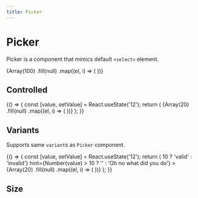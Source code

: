 ```yaml
---
title: Picker
---
```



# Picker

Picker is a component that mimics default `<select>` element.

<Playground>
  <Box css={{ p: '$8', bc: '$surface' }}>
    <Flex gap="md" css={{ width: '$40' }} cross="stretch">
      <Picker label="Item index" placeholder="1 number">
        {Array(100)
          .fill(null)
          .map((el, i) => (
            <Picker.Item key={i} value={`${i + 1}`} label={`Item ${i + 1}`} />
          ))}
      </Picker>
    </Flex>
  </Box>
</Playground>

## Controlled

<Playground>
  {() => {
    const [value, setValue] = React.useState('12');
    return (
      <Box css={{ p: '$8', bc: '$surface' }}>
        <Flex gap="md" css={{ width: '$40' }}>
          <Picker label="Item index" value={value} onChange={setValue}>
            {Array(20)
              .fill(null)
              .map((el, i) => (
                <Picker.Item key={i} value={`${i + 1}`} label={`Item ${i + 1}`} />
              ))}
          </Picker>
        </Flex>
      </Box>
    );
  }}
</Playground>

## Variants

Supports same `variant`s as `Picker` component.

<Playground>
  {() => {
    const [value, setValue] = React.useState('12');
    return (
      <Box css={{ p: '$8', bc: '$surface' }}>
        <Flex gap="md" css={{ width: '$40' }} cross="stretch">
          <Picker
            label="Item index"
            variant="underlined"
            placeholder="1 number"
            value={value}
            onChange={setValue}
            validity={Number(value) > 10 ? 'valid' : 'invalid'}
            hint={Number(value) > 10 ? '' : 'Oh no what did you do'}
          >
            {Array(20)
              .fill(null)
              .map((el, i) => (
                <Picker.Item key={i} value={`${i + 1}`} label={`Item ${i + 1}`} />
              ))}
          </Picker>
        </Flex>
      </Box>
    );
  }}
</Playground>

## Size

<Playground>
  <Flex gap="lg" css={{ p: '$6', bc: '$surface' }}>
    <Flex flow="column" gap="md">
      <Picker size="sm" label="Boxed" hint="Default variant" placeholder="Small size">
        <Picker.Item label="Only option" />
      </Picker>
      <Picker size="sm" variant="underlined" hint="Pretty variant" label="Underlined" placeholder="Small size">
        <Picker.Item label="Only option" />
      </Picker>
      <Picker size="sm" variant="transparent" hint="Not using labels" placeholder="Small size">
        <Picker.Item label="Only option" />
      </Picker>
    </Flex>
    <Flex flow="column" gap="md">
      <Picker size="md" label="Boxed" hint="Default variant" placeholder="Default size">
        <Picker.Item label="Only option" />
      </Picker>
      <Picker size="md" variant="underlined" hint="Pretty variant" label="Underlined" placeholder="Default size">
        <Picker.Item label="Only option" />
      </Picker>
      <Picker size="md" variant="transparent" hint="Not using labels" placeholder="Default size">
        <Picker.Item label="Only option" />
      </Picker>
    </Flex>
    <Flex flow="column" gap="md">
      <Picker size="lg" label="Boxed" hint="Default variant" placeholder="Large size">
        <Picker.Item label="Only option" />
      </Picker>
      <Picker size="lg" variant="underlined" hint="Pretty variant" label="Underlined" placeholder="Large size">
        <Picker.Item label="Only option" />
      </Picker>
      <Picker size="lg" variant="transparent" hint="Not using labels" placeholder="Large size">
        <Picker.Item label="Only option" />
      </Picker>
    </Flex>
    <Flex flow="column" gap="md">
      <Picker size="xl" label="Boxed" hint="Default variant" placeholder="Editable heading size">
        <Picker.Item label="Only option" />
      </Picker>
      <Picker
        size="xl"
        variant="underlined"
        hint="Pretty variant"
        label="Underlined"
        placeholder="Editable heading size"
      >
        <Picker.Item label="Only option" />
      </Picker>
      <Picker size="xl" variant="transparent" hint="Not using labels" placeholder="Editable heading size">
        <Picker.Item label="Only option" />
      </Picker>
    </Flex>
  </Flex>
</Playground>
